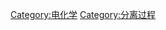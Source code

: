 {{catmore}}
{{Commons cat|Electrolysis|电解}}
{{Commonscat|Electrolysis}}

[[Category:电化学|Category:电化学]]
[[Category:分离过程|Category:分离过程]]